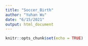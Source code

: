 ```yaml
---
title: "Soccer_Birth"
author: "Yuhan Wu"
date: "6/15/2021"
output: html_document
---
```


```r
knitr::opts_chunk$set(echo = TRUE)
```

